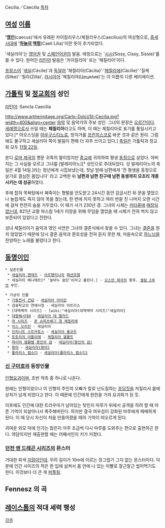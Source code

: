 Cecilia／Caecilia
[[목차]]
== [[여성]] [[이름]] ==
''''[[맹인]]'''(caecus)'에서 유래된 카이킬리우스/체칠리우스(Caecilius)의 여성형으로, [[중세]]시대에 ''''[[하늘]]의 [[백합]]'''(Caeli Lilia)'이란 뜻이 추가되었다.

'세실리아'는 [[영어]]권 및 [[스페인어]]권의 발음. 애칭으로는 '[[시시]](Sissy, Cissy, Sissie)'를 쓸 수 있다. 원어인 [[라틴어]] 발음은 '카이킬리아' 또는 '체칠리아'이다.

[[프랑스어]] '[[세실]](Cécile)'과 [[독일어]] '체칠리아(Cäcilia)'·'[[체칠리에]](Cäcilie)'·'질케(Silke)'·'칠라(Zilla)', [[러시아어]] '체칠리야(Цецилия)'는 이 이름의 다른 베리에이션.

== [[가톨릭]] 및 [[정교회]]의 성인 ==
[[라틴어]]: Sancta Caecilia

http://www.arthermitage.org/Carlo-Dolci/St-Cecilia.jpg?width=400&align=center
[[음악]] 및 음악가의 주보 성인. 그녀의 문장은 [[오르간]]이다. [[세례명]]으로서 쓰일 때는 '''체칠리아'''라고도 하며, 이 때는 체칠리아로 표기를 통일시키고 있다.[* 아오스딩을 [[아우구스티누스|아우구스티노]]로, 방지거를 [[프란치스코]]로 바꾼 것과 같은 원리. 그럼에도 불구하고 세실리아 쪽이 발음이 편해 더 자주 쓰이고 있다.] [[축일]]은 가톨릭과 정교회 모두 [[11월 22일]].

본디 [[로마 제국]]의 명문 귀족의 딸이었지만 [[종교]]에 귀의하여 평생 [[동정]]으로 살았다. 아버지는 그 사실을 모르고 그녀를 [발레리아노][* 성인으로 추대되었다. 성 발레리아노의 축일은 4월 14일.]라는 청년에게 시집보냈는데, 첫날 밤에 남편에게 '전 평생을 동정으로 살기로 결심한 몸입니다' 라고 고백한 뒤 '''남편과 남편 친구에 남편 동생까지 모조리 개종시키는 데 성공'''하였다.

후에 잡혀 목욕탕에서 쪄죽이는 형벌을 언도받고 24시간 동안 감금시킨 뒤 문을 열었으나 놀랍게도 죽지 않아 목을 쳤는데, 한 번에 치지 못하고 여러 번을 친 나머지 오랜 시간에 걸쳐 천천히 숨을 거두었다. 이 때가 서기 230년 경. 그녀의 시체는 [[카타콤]]에 [http://info.catholic.or.kr/pds/include/readImg.asp?gubun=&seq=&id=24193&filenm=%BC%BA%B3%E0%C3%BC%C4%A5%B8%AE%BE%C6%5F%BA%B9%C1%A6%C0%DB%2Ejpg&maingroup= 매장되었는데], 821년 교황 파스칼 1세가 이장을 위해 무덤을 열었을 때 시체가 전혀 썩지 않고 보존되어 있었다고 전한다.

성녀 체칠리아가 음악과 엮인 사연은 그녀의 결혼식에서 찾을 수 있다. 그녀는 [[결혼]]을 원치 않았었기 때문에 당시 결혼 음악과 환호성을 전혀 듣지 못한 채, 마음속으로 [[야훼|하느님]]을 찬양하는 노래를 불렀다고 한다.

== [[동명이인]] ==
 * 실존인물
  * [[세실리아 멘데즈]] - [[아르헨티나]]의 [[패션모델]]
  * 세실리아 베니에르[* '눌바누 술탄'이라고 불린다.] - [[오스만 제국]]의 황후. [[셀림 2세]]의 부인.

 * 가상의 인물
  * [[기동전사 건담]] - [[세실리아 아이린]]
  * 검술학교의 연애사정 - 세실리아 아트리스 
  * [대역백작 시리즈] - [wiki:"세실리아(대역백작 시리즈)"세실리아]
  * [[대항해시대4]] - [[세실리아 데 멜카드]]
  * [[마 시리즈]] - [[폰 슈피츠베그 경 체칠리에]]
  * [[이스 오리진]] - 세실리아
  * [[인피니트 스트라토스]] - [[세실리아 올코트]]
  * [[토토리의 아틀리에]] - [[체칠리아 헬몰트]]
  * [[파이어 엠블렘 봉인의 검]] - [[세실리아(봉인의 검)]]
  * [[팡야]] - [[세실리아(팡야)]]
  * [[폴라리스 랩소디]] - [[세실리아(폴라리스 랩소디)]]

=== [[신 구미호]]의 등장인물 ===
[[인형]]요괴이며, 초반 적측 중 하나로 나온다.

원래는 인형이었으나 이 인형의 주인의 오빠가 칼로 난도질하는 [[초딩]]짓을 저질리서 몸에 상처가 남게 되었다고 한다. 이 때문에 인간에게 원한을 가져 요괴화가 된 듯.

이후에도 인간에 대한 트라우마가 남아있는 탓인지 마루가 뒤에서 공격을 하려 할 때 아픈 기억이 되살아나서 폭주해버린다. 하지만 결국 여우검이 강화된 마루에게 패배하게 된다. 이 때 당시 자신이 처음 만들어졌을 때의 기억이 떠오르게 된다.

귀여운 외모 덕에 인기는 많은지 아주 조금씩 다시 마루를 도와주는 편으로 출현하곤 한다. 여담이지만 재출현할 때는 어째서인지 키가 커졌다.

=== [[던전 앤 드래곤 시리즈]]의 몬스터 ===
거대한 회색 [[지렁이]]인데, 무려 길이가 10m에 이르는 징그럽기 그지 없는 몬스터이다. 덕분에 인간 사이즈의 적은 한 입에 삼켜서 몸 안에 나 있는 이빨로 잘근잘근 씹어먹기도 한다. 이것보다 더 큰 게 [[퍼플웜]].

== Fennesz 의 곡 == 
{{{#!html
<object width="420" height="315"><param name="movie" value="http://www.youtube.com/v/QLKzqKdF9Zc?version=3&amp;hl=ko_KR&amp;rel=0"></param><param name="allowFullScreen" value="true"></param><param name="allowscriptaccess" value="always"></param><embed src="http://www.youtube.com/v/QLKzqKdF9Zc?version=3&amp;hl=ko_KR&amp;rel=0" type="application/x-shockwave-flash" width="420" height="315" allowscriptaccess="always" allowfullscreen="true"></embed></object>
}}}

== [[레이스톰]]의 적대 세력 행성 ==

[[각주]]
